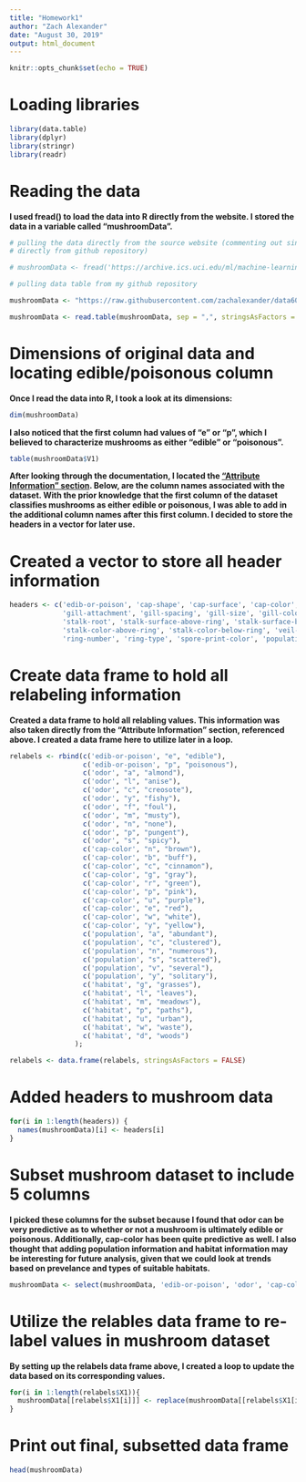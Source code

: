 ```yaml
---
title: "Homework1"
author: "Zach Alexander"
date: "August 30, 2019"
output: html_document
---
```



```r
knitr::opts_chunk$set(echo = TRUE)
```


# Loading libraries


```r
library(data.table)
library(dplyr)
library(stringr)
library(readr)
```


# Reading the data


**I used fread() to load the data into R directly from the website. I stored the data in a variable
called "mushroomData".**


```r
# pulling the data directly from the source website (commenting out since assignment suggests to pull
# directly from github repository)

# mushroomData <- fread('https://archive.ics.uci.edu/ml/machine-learning-databases/mushroom/agaricus-lepiota.data', header = FALSE, stringsAsFactors = FALSE) #

# pulling data table from my github repository

mushroomData <- "https://raw.githubusercontent.com/zachalexander/data607_cunysps/master/Homework1/agaricus-lepiota.data";

mushroomData <- read.table(mushroomData, sep = ",", stringsAsFactors = FALSE, header = FALSE)

```


# Dimensions of original data and locating edible/poisonous column


**Once I read the data into R, I took a look at its dimensions:**


```r
dim(mushroomData)
```


**I also noticed that the first column had values of "e" or "p", which I believed to
characterize mushrooms as either "edible" or "poisonous".**


```r
table(mushroomData$V1)
```


**After looking through the documentation, I located the ["Attribute Information" section](https://archive.ics.uci.edu/ml/datasets/Mushroom).
Below, are the column names associated with the dataset. With the prior knowledge that the first column
of the dataset classifies mushrooms as either edible or poisonous, I was able to add in the additional column names after this first column. I decided to store the headers in a vector for later use.**


# Created a vector to store all header information


```r
headers <- c('edib-or-poison', 'cap-shape', 'cap-surface', 'cap-color', 'bruises?', 'odor',
             'gill-attachment', 'gill-spacing', 'gill-size', 'gill-color', 'stalk-shape',
             'stalk-root', 'stalk-surface-above-ring', 'stalk-surface-below-ring',
             'stalk-color-above-ring', 'stalk-color-below-ring', 'veil-type', 'veil-color',
             'ring-number', 'ring-type', 'spore-print-color', 'population', 'habitat');
```



# Create data frame to hold all relabeling information



**Created a data frame to hold all relabling values. This information was also taken directly from
the "Attribute Information" section, referenced above. I created a data frame here to utilize later
in a loop.**



```r
relabels <- rbind(c('edib-or-poison', "e", "edible"), 
                  c('edib-or-poison', "p", "poisonous"),
                  c('odor', "a", "almond"),
                  c('odor', "l", "anise"),
                  c('odor', "c", "creosote"),
                  c('odor', "y", "fishy"),
                  c('odor', "f", "foul"),
                  c('odor', "m", "musty"),
                  c('odor', "n", "none"),
                  c('odor', "p", "pungent"),
                  c('odor', "s", "spicy"),
                  c('cap-color', "n", "brown"),
                  c('cap-color', "b", "buff"),
                  c('cap-color', "c", "cinnamon"),
                  c('cap-color', "g", "gray"),
                  c('cap-color', "r", "green"),
                  c('cap-color', "p", "pink"),
                  c('cap-color', "u", "purple"),
                  c('cap-color', "e", "red"),
                  c('cap-color', "w", "white"),
                  c('cap-color', "y", "yellow"),
                  c('population', "a", "abundant"),
                  c('population', "c", "clustered"),
                  c('population', "n", "numerous"),
                  c('population', "s", "scattered"),
                  c('population', "v", "several"),
                  c('population', "y", "solitary"),
                  c('habitat', "g", "grasses"),
                  c('habitat', "l", "leaves"),
                  c('habitat', "m", "meadows"),
                  c('habitat', "p", "paths"),
                  c('habitat', "u", "urban"),
                  c('habitat', "w", "waste"),
                  c('habitat', "d", "woods")
                );

relabels <- data.frame(relabels, stringsAsFactors = FALSE)
```



# Added headers to mushroom data



```r
for(i in 1:length(headers)) {
  names(mushroomData)[i] <- headers[i]
}
```



# Subset mushroom dataset to include 5 columns


**I picked these columns for the subset because I found that odor can be very predictive as to whether or not a mushroom is ultimately edible or poisonous. Additionally, cap-color has been quite predictive as well. I also thought that adding population information and habitat information may be interesting
for future analysis, given that we could look at trends based on prevelance and types of suitable
habitats.**


```r
mushroomData <- select(mushroomData, 'edib-or-poison', 'odor', 'cap-color', 'population', 'habitat')
```


# Utilize the relables data frame to re-label values in mushroom dataset


**By setting up the relabels data frame above, I created a loop to update the data based on its
corresponding values.**

```r
for(i in 1:length(relabels$X1)){
  mushroomData[[relabels$X1[i]]] <- replace(mushroomData[[relabels$X1[i]]] , mushroomData[[relabels$X1[i]]] == relabels$X2[i], relabels$X3[i])
}
```



# Print out final, subsetted data frame


```r
head(mushroomData)
```

